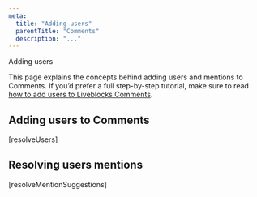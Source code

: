 ```yaml
---
meta:
  title: "Adding users"
  parentTitle: "Comments"
  description: "..."
---
```


Adding users

<Banner title="Step-by-step tutorial">

This page explains the concepts behind adding users and mentions to Comments. If
you’d prefer a full step-by-step tutorial, make sure to read
[how to add users to Liveblocks Comments](/docs/guides/how-to-add-users-to-liveblocks-comments).

</Banner>

## Adding users to Comments

[resolveUsers]

## Resolving users mentions

[resolveMentionSuggestions]
